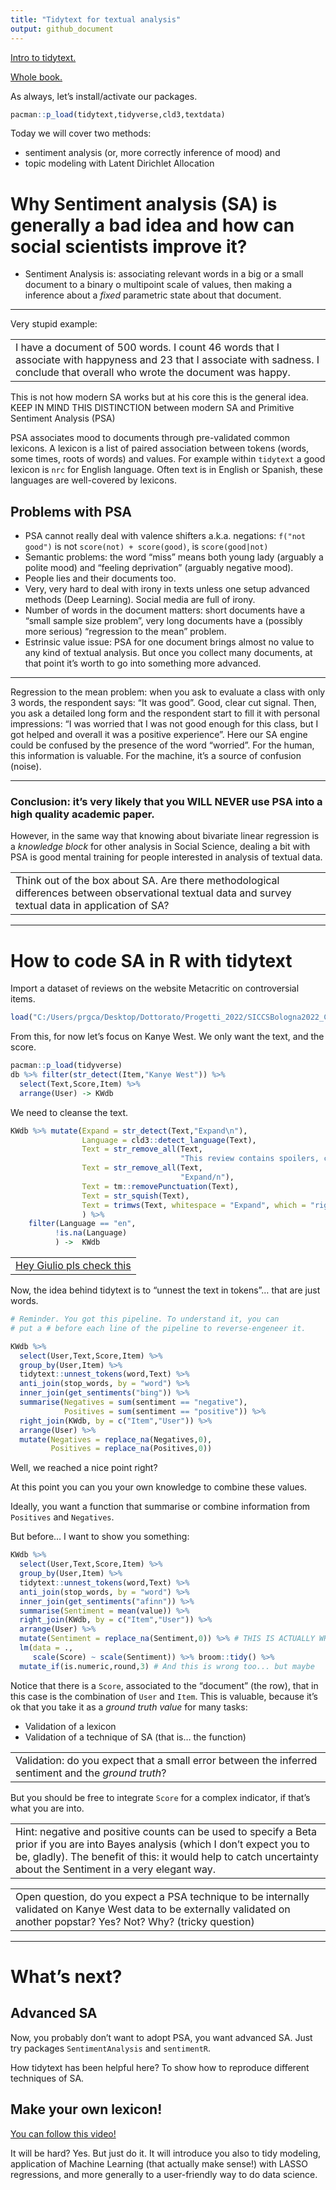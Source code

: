 ```yaml
---
title: "Tidytext for textual analysis"
output: github_document
---
```


[Intro to tidytext.](https://cran.r-project.org/web/packages/tidytext/vignettes/tidytext.html)

[Whole book.](https://www.tidytextmining.com/)

As always, let's install/activate our packages.

```r
pacman::p_load(tidytext,tidyverse,cld3,textdata)
```

Today we will cover two methods:

- sentiment analysis (or, more correctly inference of mood) and 
- topic modeling with Latent Dirichlet Allocation

# Why Sentiment analysis (SA) is generally a bad idea and how can social scientists improve it?

- Sentiment Analysis is: associating relevant words in a big or a small document to a binary o multipoint scale of values, then making a inference about a *fixed* parametric state about that document.

---

Very stupid example:

---
I have a document of 500 words. I count 46 words that I associate with happyness and 23 that I associate with sadness. I conclude that overall who wrote the document was happy.
---

This is not how modern SA works but at his core this is the general idea. KEEP IN MIND THIS DISTINCTION between modern SA and Primitive Sentiment Analysis (PSA)

PSA associates mood to documents through pre-validated common lexicons. A lexicon is a list of paired association between tokens (words, some times, roots of words) and values. For example within `tidytext` a good lexicon is `nrc` for English language. Often text is in English or Spanish, these languages are well-covered by lexicons.

## Problems with PSA

- PSA cannot really deal with valence shifters a.k.a. negations: `f("not good")` is not `score(not) + score(good)`, is `score(good|not)`
- Semantic problems: the word "miss" means both young lady (arguably a polite mood) and "feeling deprivation" (arguably negative mood).
- People lies and their documents too.
- Very, very hard to deal with irony in texts unless one setup advanced methods (Deep Learning). Social media are full of irony.
- Number of words in the document matters: short documents have a "small sample size problem", very long documents have a (possibly more serious) "regression to the mean" problem.
- Estrinsic value issue: PSA for one document brings almost no value to any kind of textual analysis. But once you collect many documents, at that point it's worth to go into something more advanced.

---

Regression to the mean problem: when you ask to evaluate a class with only 3 words, the respondent says: "It was good". Good, clear cut signal. Then, you ask a detailed long form and the respondent start to fill it with personal impressions: "I was worried that I was not good enough for this class, but I got helped and overall it was a positive experience".
Here our SA engine could be confused by the presence of the word "worried". For the human, this information is valuable.
For the machine, it's a source of confusion (noise).

---

### Conclusion: it's very likely that you WILL NEVER use PSA into a high quality academic paper.

However, in the same way that knowing about bivariate linear regression is a *knowledge block* for other analysis in Social Science, dealing a bit with PSA is good mental training for people interested in analysis of textual data.

---
Think out of the box about SA. Are there methodological differences between observational textual data and survey textual data in application of SA?
---


---

# How to code SA in R with tidytext

Import a dataset of reviews on the website Metacritic on controversial items.

```r
load("C:/Users/prgca/Desktop/Dottorato/Progetti_2022/SICCSBologna2022_ClassMaterials/Classes/3 tidytext for Primitive Sentiment Analysis/Controversial_Metacritic.RData")
```

From this, for now let's focus on Kanye West. We only want the text, and the score.

```r
pacman::p_load(tidyverse)
db %>% filter(str_detect(Item,"Kanye West")) %>%
  select(Text,Score,Item) %>%
  arrange(User) -> KWdb
```

We need to cleanse the text.

```r
KWdb %>% mutate(Expand = str_detect(Text,"Expand\n"),
                Language = cld3::detect_language(Text),
                Text = str_remove_all(Text,
                                      "This review contains spoilers, click expand to view."),
                Text = str_remove_all(Text,
                                      "Expand/n"),
                Text = tm::removePunctuation(Text),
                Text = str_squish(Text),
                Text = trimws(Text, whitespace = "Expand", which = "right")
                ) %>%
    filter(Language == "en",
          !is.na(Language)
          ) ->  KWdb
```

---
[Hey Giulio pls check this](https://www.metacritic.com/user/Yopopo)
---

Now, the idea behind tidytext is to "unnest the text in tokens"... that are just words.

```r

# Reminder. You got this pipeline. To understand it, you can
# put a # before each line of the pipeline to reverse-engeneer it.

KWdb %>%
  select(User,Text,Score,Item) %>%
  group_by(User,Item) %>%
  tidytext::unnest_tokens(word,Text) %>%
  anti_join(stop_words, by = "word") %>%
  inner_join(get_sentiments("bing")) %>%
  summarise(Negatives = sum(sentiment == "negative"),
            Positives = sum(sentiment == "positive")) %>%
  right_join(KWdb, by = c("Item","User")) %>%
  arrange(User) %>%
  mutate(Negatives = replace_na(Negatives,0),
         Positives = replace_na(Positives,0))
```

Well, we reached a nice point right?

At this point you can you your own knowledge to combine these values.

Ideally, you want a function that summarise or combine information from `Positives` and `Negatives`.


But before... I want to show you something:

```r
KWdb %>%
  select(User,Text,Score,Item) %>%
  group_by(User,Item) %>%
  tidytext::unnest_tokens(word,Text) %>%
  anti_join(stop_words, by = "word") %>%
  inner_join(get_sentiments("afinn")) %>%
  summarise(Sentiment = mean(value)) %>%
  right_join(KWdb, by = c("Item","User")) %>%
  arrange(User) %>%
  mutate(Sentiment = replace_na(Sentiment,0)) %>% # THIS IS ACTUALLY WRONG FROM THE STANDPOINT OF A STATISTICIAN OR AN INFORMATION SCIENTIST
  lm(data = .,
     scale(Score) ~ scale(Sentiment)) %>% broom::tidy() %>%
  mutate_if(is.numeric,round,3) # And this is wrong too... but maybe
```


Notice that there is a `Score`, associated to the "document" (the row), that in this case is the combination of `User` and `Item`. This is valuable, because it's ok that you take it as a *ground truth value* for many tasks:

- Validation of a lexicon
- Validation of a technique of SA (that is... the function)

---
Validation: do you expect that a small error between the inferred sentiment and the *ground truth*?
---

But you should be free to integrate `Score` for a complex indicator, if that's what you are into.

---
Hint: negative and positive counts can be used to specify a Beta prior if you are into Bayes analysis (which I don't expect you to be, gladly). The benefit of this: it would help to catch uncertainty about the Sentiment in a very elegant way.
---

---
Open question, do you expect a PSA technique to be internally validated on Kanye West data to be externally validated on another popstar? Yes? Not? Why? (tricky question)
---

---

# What's next?

## Advanced SA

Now, you probably don't want to adopt PSA, you want advanced SA. Just try packages `SentimentAnalysis` and `sentimentR`.

How tidytext has been helpful here? To show how to reproduce different techniques of SA.

## Make your own lexicon!

[You can follow this video!](https://www.youtube.com/watch?v=whE85O1XCkg)

It will be hard? Yes. But just do it. It will introduce you also to tidy modeling, application of Machine Learning (that actually make sense!) with LASSO regressions, and more generally to a user-friendly way to do data science.